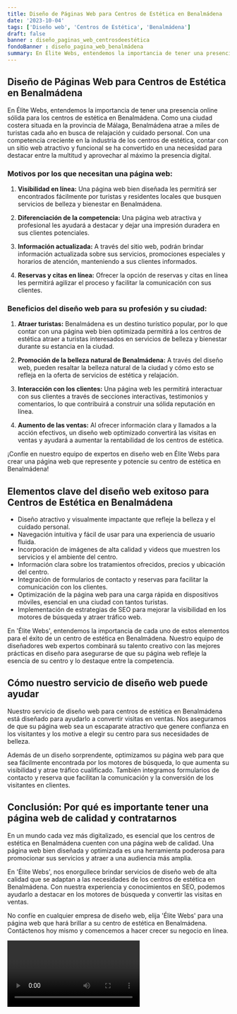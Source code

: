 ```yaml
---
title: Diseño de Páginas Web para Centros de Estética en Benalmádena
date: '2023-10-04'
tags: ['Diseño web', 'Centros de Estética', 'Benalmádena']
draft: false
banner : diseño_paginas_web_centrosdeestética
fondoBanner : diseño_pagina_web_benalmádena
summary: En Élite Webs, entendemos la importancia de tener una presencia online sólida para los centros de estética en Benalmádena. Como una ciudad costera situada en la provincia de Málaga, Benalmádena atrae a miles de turistas cada año en busca de relajación y cuidado personal. Con una competencia creciente en la industria de los centros de estética, contar con un sitio web atractivo y funcional se ha convertido en una necesidad para destacar entre la multitud y aprovechar al máximo la presencia digital.
---
```


## Diseño de Páginas Web para Centros de Estética en Benalmádena

En Élite Webs, entendemos la importancia de tener una presencia online sólida para los centros de estética en Benalmádena. Como una ciudad costera situada en la provincia de Málaga, Benalmádena atrae a miles de turistas cada año en busca de relajación y cuidado personal. Con una competencia creciente en la industria de los centros de estética, contar con un sitio web atractivo y funcional se ha convertido en una necesidad para destacar entre la multitud y aprovechar al máximo la presencia digital.

### Motivos por los que necesitan una página web:

1. **Visibilidad en línea:** Una página web bien diseñada les permitirá ser encontrados fácilmente por turistas y residentes locales que busquen servicios de belleza y bienestar en Benalmádena.

2. **Diferenciación de la competencia:** Una página web atractiva y profesional les ayudará a destacar y dejar una impresión duradera en sus clientes potenciales. 

3. **Información actualizada:** A través del sitio web, podrán brindar información actualizada sobre sus servicios, promociones especiales y horarios de atención, manteniendo a sus clientes informados.

4. **Reservas y citas en línea:** Ofrecer la opción de reservas y citas en línea les permitirá agilizar el proceso y facilitar la comunicación con sus clientes.

### Beneficios del diseño web para su profesión y su ciudad:

1. **Atraer turistas:** Benalmádena es un destino turístico popular, por lo que contar con una página web bien optimizada permitirá a los centros de estética atraer a turistas interesados en servicios de belleza y bienestar durante su estancia en la ciudad.

2. **Promoción de la belleza natural de Benalmádena:** A través del diseño web, pueden resaltar la belleza natural de la ciudad y cómo esto se refleja en la oferta de servicios de estética y relajación.

3. **Interacción con los clientes:** Una página web les permitirá interactuar con sus clientes a través de secciones interactivas, testimonios y comentarios, lo que contribuirá a construir una sólida reputación en línea.

4. **Aumento de las ventas:** Al ofrecer información clara y llamados a la acción efectivos, un diseño web optimizado convertirá las visitas en ventas y ayudará a aumentar la rentabilidad de los centros de estética.

¡Confíe en nuestro equipo de expertos en diseño web en Élite Webs para crear una página web que represente y potencie su centro de estética en Benalmádena!

<GifSeo />

<Cta />

## Elementos clave del diseño web exitoso para Centros de Estética en Benalmádena

- Diseño atractivo y visualmente impactante que refleje la belleza y el cuidado personal.
- Navegación intuitiva y fácil de usar para una experiencia de usuario fluida.
- Incorporación de imágenes de alta calidad y videos que muestren los servicios y el ambiente del centro.
- Información clara sobre los tratamientos ofrecidos, precios y ubicación del centro.
- Integración de formularios de contacto y reservas para facilitar la comunicación con los clientes.
- Optimización de la página web para una carga rápida en dispositivos móviles, esencial en una ciudad con tantos turistas.
- Implementación de estrategias de SEO para mejorar la visibilidad en los motores de búsqueda y atraer tráfico web.

En 'Élite Webs', entendemos la importancia de cada uno de estos elementos para el éxito de un centro de estética en Benalmádena. Nuestro equipo de diseñadores web expertos combinará su talento creativo con las mejores prácticas en diseño para asegurarse de que su página web refleje la esencia de su centro y lo destaque entre la competencia.

## Cómo nuestro servicio de diseño web puede ayudar

Nuestro servicio de diseño web para centros de estética en Benalmádena está diseñado para ayudarlo a convertir visitas en ventas. Nos aseguramos de que su página web sea un escaparate atractivo que genere confianza en los visitantes y los motive a elegir su centro para sus necesidades de belleza.

Además de un diseño sorprendente, optimizamos su página web para que sea fácilmente encontrada por los motores de búsqueda, lo que aumenta su visibilidad y atrae tráfico cualificado. También integramos formularios de contacto y reserva que facilitan la comunicación y la conversión de los visitantes en clientes.

## Conclusión: Por qué es importante tener una página web de calidad y contratarnos

En un mundo cada vez más digitalizado, es esencial que los centros de estética en Benalmádena cuenten con una página web de calidad. Una página web bien diseñada y optimizada es una herramienta poderosa para promocionar sus servicios y atraer a una audiencia más amplia.

En 'Élite Webs', nos enorgullece brindar servicios de diseño web de alta calidad que se adaptan a las necesidades de los centros de estética en Benalmádena. Con nuestra experiencia y conocimientos en SEO, podemos ayudarlo a destacar en los motores de búsqueda y convertir las visitas en ventas.

No confíe en cualquier empresa de diseño web, elija 'Élite Webs' para una página web que hará brillar a su centro de estética en Benalmádena. Contáctenos hoy mismo y comencemos a hacer crecer su negocio en línea.

<Video />

<CtaBot job='Centros de Estética' city='Benalmádena'/>

<Gmaps query='Benalmádena+españa+maps' />